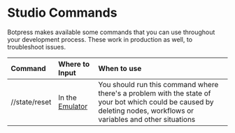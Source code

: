 # Studio Commands

Botpress makes available some commands that you can use throughout your development process. These work in production as well, to troubleshoot issues.

| Command       | Where to Input                | When to use                                                                                                                                                         |
| :------------ | :---------------------------- | :------------------------------------------------------------------------------------------------------------------------------------------------------------------ |
| //state/reset | In the [Emulator](./emulator) | You should run this command where there's a problem with the state of your bot which could be caused by deleting nodes, workflows or variables and other situations |
